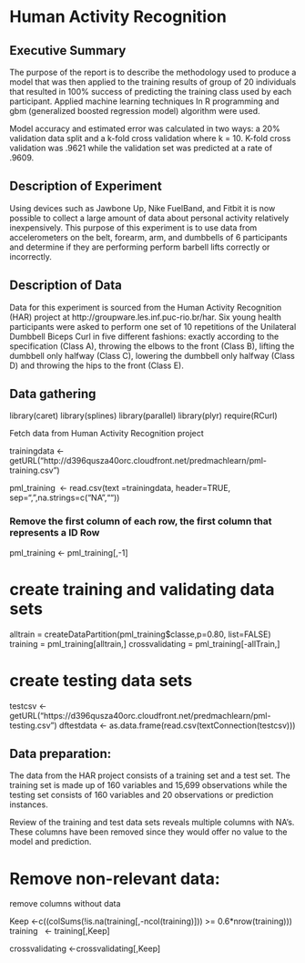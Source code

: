 

# Human Activity Recognition

## Executive Summary

The purpose of the report is to describe the methodology used to produce a model that was
then applied to the training results of group of 20 individuals that resulted
in 100% success of predicting the training class used by each participant.
Applied machine learning techniques In R programming and gbm (generalized
boosted regression model) algorithm were used.

Model accuracy and estimated error was calculated in two ways: a 20% validation data 
split and a k-fold cross validation where k = 10. K-fold cross validation was
.9621 while the validation set was predicted at a rate of .9609.

## Description of Experiment

Using devices
such as Jawbone Up, Nike FuelBand, and Fitbit it is now possible to collect a
large amount of data about personal activity relatively inexpensively. This
purpose of this experiment is to use data from accelerometers on the belt,
forearm, arm, and dumbbells of 6 participants and determine if they are performing
perform barbell lifts correctly or incorrectly.



## Description of Data

Data for this experiment is sourced from the Human Activity Recognition (HAR) project
at http://groupware.les.inf.puc-rio.br/har. Six young health participants were asked to perform one set of 10 repetitions of
the Unilateral Dumbbell Biceps Curl in five different fashions: exactly according to the specification (Class A), throwing the elbows to the front
(Class B), lifting the dumbbell only halfway (Class C), lowering the dumbbell only halfway (Class D) and throwing the hips to the front (Class E).



## Data gathering

library(caret)
library(splines)
library(parallel)
library(plyr)
require(RCurl)

Fetch data from Human Activity Recognition project

trainingdata <- getURL("http://d396qusza40orc.cloudfront.net/predmachlearn/pml-training.csv")

pml_training  <- read.csv(text =trainingdata, header=TRUE, sep=",",na.strings=c("NA",""))

### Remove the first column of each row,  the first column that represents a ID Row

pml_training <- pml_training[,-1] 



# create training and validating data sets
alltrain = createDataPartition(pml_training$classe,p=0.80, list=FALSE)
training = pml_training[alltrain,]
crossvalidating = pml_training[-allTrain,]

# create testing data sets
testcsv <- getURL("https://d396qusza40orc.cloudfront.net/predmachlearn/pml-testing.csv")
dftestdata <- as.data.frame(read.csv(textConnection(testcsv)))



## Data preparation:

The data from the HAR project consists of a training set and a test set. The training set is made up of 160 variables and 15,699 observations while the testing set consists of 160 variables and 20 observations or
prediction instances. 

Review of the training and test data sets reveals multiple columns with NA’s. These columns have been removed since they would offer no
value to the model and prediction.  

# Remove non-relevant data: 
remove columns without data

Keep <-c((colSums(!is.na(training[,-ncol(training)])) >= 0.6*nrow(training)))
training   <- training[,Keep]

crossvalidating <-crossvalidating[,Keep]

